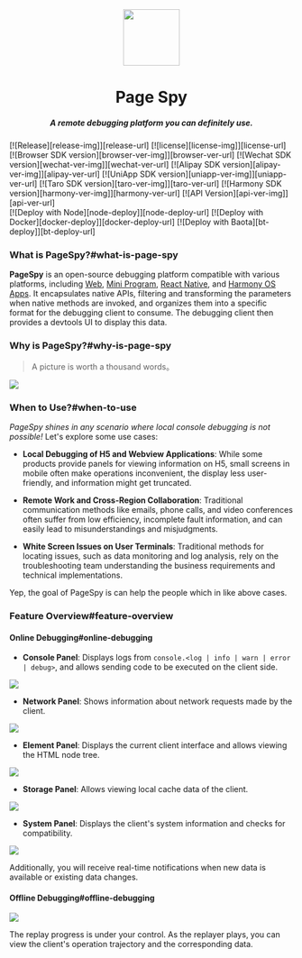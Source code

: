 
[license-img]: https://img.shields.io/github/license/HuolalaTech/page-spy-web?label=License
[license-url]: https://github.com/HuolalaTech/page-spy-web/blob/main/LICENSE
[release-img]: https://img.shields.io/github/package-json/v/HuolalaTech/page-spy-web/release?label=Release
[release-url]: https://github.com/HuolalaTech/page-spy-web/blob/release/package.json
[browser-ver-img]: https://img.shields.io/npm/v/@huolala-tech/page-spy-browser?label=Browser&color=orange
[browser-ver-url]: https://npmjs.com/package/@huolala-tech/page-spy-browser
[uniapp-ver-img]: https://img.shields.io/npm/v/@huolala-tech/page-spy-uniapp?label=UniApp&color=green
[uniapp-ver-url]: https://npmjs.com/package/@huolala-tech/page-spy-uniapp
[wechat-ver-img]: https://img.shields.io/npm/v/@huolala-tech/page-spy-wechat?label=Wechat&color=green
[wechat-ver-url]: https://npmjs.com/package/@huolala-tech/page-spy-wechat
[alipay-ver-img]: https://img.shields.io/npm/v/@huolala-tech/page-spy-alipay?label=Alipay&color=blue
[alipay-ver-url]: https://npmjs.com/package/@huolala-tech/page-spy-alipay
[taro-ver-img]: https://img.shields.io/npm/v/@huolala-tech/page-spy-taro?label=Taro&color=blue
[taro-ver-url]: https://npmjs.com/package/@huolala-tech/page-spy-taro
[harmony-ver-img]: https://harmony.blucas.me/badge/version/@huolala/page-spy-harmony?label=Harmony&color=black
[harmony-ver-url]: https://ohpm.openharmony.cn/#/cn/detail/@huolala%2Fpage-spy-harmony
[api-ver-img]: https://img.shields.io/github/v/tag/HuolalaTech/page-spy-api?label=API
[api-ver-url]: https://github.com/HuolalaTech/page-spy-api/tags
[node-deploy]: https://img.shields.io/badge/Node_Deploy-Install-CB3937
[node-deploy-url]: https://pagespy.org/#/docs/deploy-with-node
[docker-deploy]: https://img.shields.io/badge/Docker_Deploy-Install-1E63ED
[docker-deploy-url]: https://pagespy.org/#/docs/deploy-with-docker
[bt-deploy]: https://img.shields.io/badge/BT_Deploy-Install-20a53a
[bt-deploy-url]: https://pagespy.org/#/docs/deploy-with-baota






<div align="center">
  <img src={logo} height="100" />
  <h1>Page Spy</h1>
  <h5>A remote debugging platform you can definitely use.</h5>
</div>

<div className='badges'>
  [![Release][release-img]][release-url]
  [![license][license-img]][license-url]
</div>

<div className="badges">
  [![Browser SDK version][browser-ver-img]][browser-ver-url]
  [![Wechat SDK version][wechat-ver-img]][wechat-ver-url]
  [![Alipay SDK version][alipay-ver-img]][alipay-ver-url]
  [![UniApp SDK version][uniapp-ver-img]][uniapp-ver-url]
  [![Taro SDK version][taro-ver-img]][taro-ver-url]
  [![Harmony SDK version][harmony-ver-img]][harmony-ver-url]
  [![API Version][api-ver-img]][api-ver-url] <br />
</div>

<div className="badges">
  [![Deploy with Node][node-deploy]][node-deploy-url]
  [![Deploy with Docker][docker-deploy]][docker-deploy-url]
  [![Deploy with Baota][bt-deploy]][bt-deploy-url]
</div>

### What is PageSpy?#what-is-page-spy

**PageSpy** is an open-source debugging platform compatible with various platforms, including [Web](./browser), [Mini Program](./miniprogram), [React Native](./react-native), and [Harmony OS Apps](./harmony). It encapsulates native APIs, filtering and transforming the parameters when native methods are invoked, and organizes them into a specific format for the debugging client to consume. The debugging client then provides a devtools UI to display this data.

### Why is PageSpy?#why-is-page-spy

> A picture is worth a thousand words。

<a href={whyIsPageSpyImg} target="_blank">
  <img src={whyIsPageSpyImg} />
</a>

### When to Use?#when-to-use

_PageSpy shines in any scenario where local console debugging is not possible!_ Let's explore some use cases:

- **Local Debugging of H5 and Webview Applications**: While some products provide panels for viewing information on H5, small screens in mobile often make operations inconvenient, the display less user-friendly, and information might get truncated.

- **Remote Work and Cross-Region Collaboration**: Traditional communication methods like emails, phone calls, and video conferences often suffer from low efficiency, incomplete fault information, and can easily lead to misunderstandings and misjudgments.

- **White Screen Issues on User Terminals**: Traditional methods for locating issues, such as data monitoring and log analysis, rely on the troubleshooting team understanding the business requirements and technical implementations.

Yep, the goal of PageSpy is can help the people which in like above cases.

### Feature Overview#feature-overview

#### Online Debugging#online-debugging

- **Console Panel**: Displays logs from `console.<log | info | warn | error | debug>`, and allows sending code to be executed on the client side.

<a href={consoleImg} target="_blank">
  <img src={consoleImg} />
</a>

- **Network Panel**: Shows information about network requests made by the client.

<a href={networkImg} target="_blank">
  <img src={networkImg} />
</a>

- **Element Panel**: Displays the current client interface and allows viewing the HTML node tree.

<a href={pageImg} target="_blank">
  <img src={pageImg} />
</a>

- **Storage Panel**: Allows viewing local cache data of the client.

<a href={storageImg} target="_blank">
  <img src={storageImg} />
</a>

- **System Panel**: Displays the client's system information and checks for compatibility.

<a href={systemImg} target="_blank">
  <img src={systemImg} />
</a>

Additionally, you will receive real-time notifications when new data is available or existing data changes.

#### Offline Debugging#offline-debugging

<a href={offlineImg} target="_blank">
  <img src={offlineImg} />
</a>

The replay progress is under your control. As the replayer plays, you can view the client's operation trajectory and the corresponding data.
